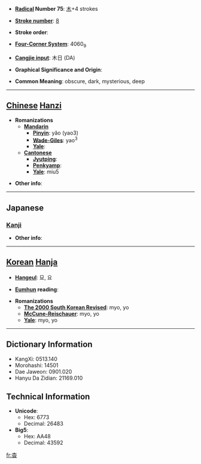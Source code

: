 * '''[[Wiktionary:Chinese radical index| Radical]] Number 75''': [[Wiktionary:Chinese radical index 木|木]]+4 strokes

* '''[[Wiktionary:Chinese total strokes index|Stroke number]]''': [[Wiktionary:Chinese total strokes index 8|8]]

* '''Stroke order''': 

* '''[[Wiktionary:Chinese four corner index|Four-Corner System]]''': 4060<sub>9</sub>

* '''[[Wiktionary:Chinese Cangjie index|Cangjie input]]''': 木日 (DA)

* '''Graphical Significance and Origin''': 

* '''Common Meaning''': obscure, dark, mysterious, deep

----

== [[Chinese]] [[Hanzi]] ==

* '''Romanizations'''
** '''[[Mandarin]]'''
*** '''[[Pinyin]]''': yǎo (yao3)
*** '''[[Wade-Giles]]''': yao<sup>3</sup>
*** '''[[Yale]]''': 
** '''[[Cantonese]]'''
*** '''[[Jyutping]]''':
*** '''[[Penkyamp]]''': 
*** '''[[Yale]]''': miu5

* '''Other info''': 

----

==Japanese==
===[[Kanji]]===
{{kanji|on readings=[[よう]] (yō)
|kun readings=[[はるか]] (haruka)
}}

* '''Other info''':  

----

== [[Korean]] [[Hanja]] ==

* '''[[Hangeul]]''': 묘, 요

* '''[[Eumhun]] reading''': 

* '''Romanizations'''
** '''[[The 2000 South Korean Revised Romanization|The 2000 South Korean Revised]]''': myo, yo
** '''[[McCune-Reischauer]]''': myo, yo
** '''[[Yale]]''': myo, yo

----

== Dictionary Information ==

* KangXi: 0513.140
* Morohashi: 14501
* Dae Jaweon: 0901.020
* Hanyu Da Zidian: 21169.010

== Technical Information ==

* '''Unicode''':
** Hex: 6773
** Decimal: 26483
* '''Big5''':
** Hex: AA48
** Decimal: 43592

[[fr:杳]]